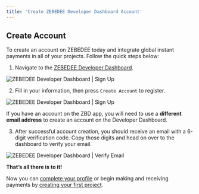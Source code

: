 ```yaml
---
title: 'Create ZEBEDEE Developer Dashboard Account'
---
```


## Create Account[​](#create-account "Direct link to heading")

To create an account on ZEBEDEE today and integrate global instant payments in all of your projects. Follow the quick steps below:

1.  Navigate to the [ZEBEDEE Developer Dashboard](https://dashboard.zebedee.io/signup).

<Frame type="glass" caption="ZEBEDEE Developer Dashboard | Sign Up">
  <img src="/img/v2/signup.png" alt="ZEBEDEE Developer Dashboard | Sign Up" />
</Frame>
<br />

2.  Fill in your information, then press `Create Account` to register.

<Frame type="glass" caption="ZEBEDEE Developer Dashboard | Sign Up">
  <img src="/img/v2/signup-2.png" alt="ZEBEDEE Developer Dashboard | Sign Up" />
</Frame>
<br />

<Note>If you have an account on the ZBD app, you will need to use a **different email address** to create an account on the Developer Dashboard.</Note>  

3.  After successful account creation, you should receive an email with a 6-digit verification code. Copy those digits and head on over to the dashboard to verify your email.

<Frame type="glass" caption="ZEBEDEE Developer Dashboard | Verify Email">
  <img src="/img/v2/signup-verify-email.png" alt="ZEBEDEE Developer Dashboard | Verify Email" />
</Frame>
<br />

**That’s all there is to it!**

Now you can [complete your profile](/docs/dashboard/complete-profile) or begin making and receiving payments by [creating your first project](/docs/dashboard/projects/create).